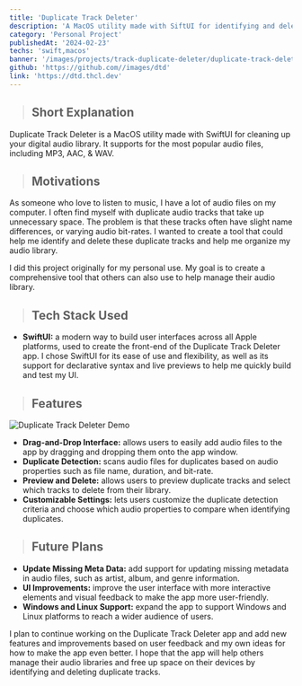 ```yaml
---
title: 'Duplicate Track Deleter'
description: 'A MacOS utility made with SiftUI for identifying and deleting duplicate audio tracks.'
category: 'Personal Project'
publishedAt: '2024-02-23'
techs: 'swift,macos'
banner: '/images/projects/track-duplicate-deleter/duplicate-track-deleter-banner.jpg'
github: 'https://github.com//images/dtd'
link: 'https://dtd.thcl.dev'
---
```


> ## Short Explanation

Duplicate Track Deleter is a MacOS utility made with SwiftUI for cleaning up your digital audio library. It supports for the most popular audio files, including MP3, AAC, & WAV.

> ## Motivations

As someone who love to listen to music, I have a lot of audio files on my computer. I often find myself with duplicate audio tracks that take up unnecessary space. The problem is that these tracks often have slight name differences, or varying audio bit-rates. I wanted to create a tool that could help me identify and delete these duplicate tracks and help me organize my audio library.

I did this project originally for my personal use. My goal is to create a comprehensive tool that others can also use to help manage their audio library.

> ## Tech Stack Used

<div className='not-prose mt-2'>
  <TechIcons techs={['swift', 'macos']} />
</div>

- **SwiftUI:** a modern way to build user interfaces across all Apple platforms, used to create the front-end of the Duplicate Track Deleter app. I chose SwiftUI for its ease of use and flexibility, as well as its support for declarative syntax and live previews to help me quickly build and test my UI.

> ## Features

<Image
  src='/images/projects/track-duplicate-deleter/duplicate-track-deleter-demo.jpg'
  alt='Duplicate Track Deleter Demo'
  width={1440}
  height={792}
/>

- **Drag-and-Drop Interface:** allows users to easily add audio files to the app by dragging and dropping them onto the app window.
- **Duplicate Detection:** scans audio files for duplicates based on audio properties such as file name, duration, and bit-rate.
- **Preview and Delete:** allows users to preview duplicate tracks and select which tracks to delete from their library.
- **Customizable Settings:** lets users customize the duplicate detection criteria and choose which audio properties to compare when identifying duplicates.

> ## Future Plans

- **Update Missing Meta Data:** add support for updating missing metadata in audio files, such as artist, album, and genre information.
- **UI Improvements:** improve the user interface with more interactive elements and visual feedback to make the app more user-friendly.
- **Windows and Linux Support:** expand the app to support Windows and Linux platforms to reach a wider audience of users.

I plan to continue working on the Duplicate Track Deleter app and add new features and improvements based on user feedback and my own ideas for how to make the app even better. I hope that the app will help others manage their audio libraries and free up space on their devices by identifying and deleting duplicate tracks.


